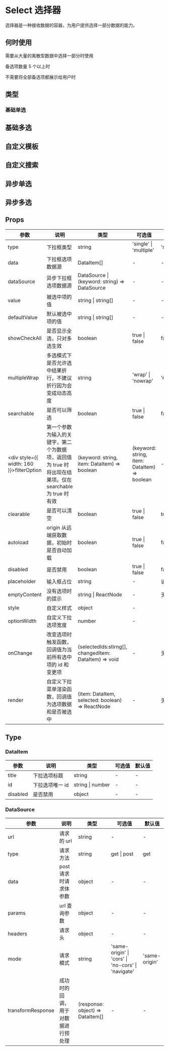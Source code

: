 # Select 选择器

选择器是一种接收数据的容器，为用户提供选择一部分数据的能力。

## 何时使用

需要从大量的离散型数据中选择一部分时使用

备选项数量 5 个以上时

不需要将全部备选项都展示给用户时

## 类型

### 基础单选


<DemoType />

## 基础多选


<DemoSingleMultiple />

## 自定义模板


<DemoCustom />

## 自定义搜索


<DemoSearch />

## 异步单选


<DemoAsync />



## 异步多选


<DemoAsyncMultiple />


## Props

| 参数                                                                                | 说明                                                                                                     | 类型                                                  | 可选值                                       | 默认值   |
| ----------------------------------------------------------------------------------- | -------------------------------------------------------------------------------------------------------- | ----------------------------------------------------- | -------------------------------------------- | -------- |
| type                                                                                | 下拉框类型                                                                                               | string                                                | 'single' \| 'multiple'                       | 'single' |
| data                                                                                | 下拉框选项数据源                                                                                         | DataItem[]                                            | -                                            | -        |
| dataSource                                                                          | 异步下拉框选项数据源                                                                                     | DataSource \| (keyword: string) => DataSource         | -                                            | -        |
| value                                                                               | 被选中项的值                                                                                             | string \| string[]                                    | -                                            | -        |
| defaultValue                                                                        | 默认被选中项的值                                                                                         | string \| string[]                                    | -                                            | -        |
| showCheckAll                                                                        | 是否显示全选，只对多选生效                                                                               | boolean                                               | true \| false                                | false    |
| multipleWrap                                                                        | 多选模式下是否允许选中结果折行，不建议折行因为会变成动态高度                                             | string                                                | 'wrap' \| 'nowrap'                           | 'nowrap' |
| searchable                                                                          | 是否可以筛选                                                                                             | boolean                                               | true \| false                                | false    |
| <div style={{ width: 160 }}>filterOption<Badge type='feature' text='2.4.0' /></div> | 第一个参数为输入的关键字，第二个为数据项，返回值为 true 时将出现在结果项。仅在 searchable 为 true 时有效 | (keyword: string, item: DataItem) => boolean          | (keyword: string, item: DataItem) => boolean | -        |
| clearable                                                                           | 是否可以清空                                                                                             | boolean                                               | true \| false                                | true     |
| autoload                                                                            | origin 从远端获取数据，初始时是否自动加载                                                                | boolean                                               | true \| false                                | false    |
| disabled                                                                            | 是否禁用                                                                                                 | boolean                                               | true \| false                                | false    |
| placeholder                                                                         | 输入框占位                                                                                               | string                                                | -                                            | 请选择   |
| emptyContent                                                                        | 没有选项时的提示                                                                                         | string \| ReactNode                                   | -                                            | 无内容   |
| style                                                                               | 自定义样式                                                                                               | object                                                | -                                            |          |
| optionWidth                                                                         | 自定义下拉选项宽度                                                                                       | number                                                | -                                            |          |
| onChange                                                                            | 改变选项时触发函数，回调值为当前所有选中项的 id 和变更项                                                 | (selectedIds:stirng[], changedItem: DataItem) => void | -                                            | 无内容   |
| render                                                                              | 自定义下拉菜单渲染函数，回调值为选项数据和是否被选中                                                     | (item: DataItem, selected: boolean) => ReactNode      | -                                            | 无内容   |

## Type

### DataItem

| 参数     | 说明            | 类型             | 可选值 | 默认值 |
| -------- | --------------- | ---------------- | ------ | ------ |
| title    | 下拉选项标题    | string           | -      | -      |
| id       | 下拉选项唯一 id | string \| number | -      | -      |
| disabled | 是否禁用        | object           | -      | -      |

### DataSource

| 参数              | 说明                               | 类型                             | 可选值                                             | 默认值        |
| ----------------- | ---------------------------------- | -------------------------------- | -------------------------------------------------- | ------------- |
| url               | 请求的 url                         | string                           | -                                                  | -             |
| type              | 请求方法                           | string                           | get \| post                                        | get           |
| data              | post 请求时请求体参数              | object                           | -                                                  | -             |
| params            | url 查询参数                       | object                           | -                                                  | -             |
| headers           | 请求头                             | object                           | -                                                  | -             |
| mode              | 请求模式                           | string                           | 'same-origin' \| 'cors' \| 'no-cors' \| 'navigate' | 'same-origin' |
| transformResponse | 成功时的回调，用于对数据进行预处理 | (response: object) => DataItem[] | -                                                  | -             |
